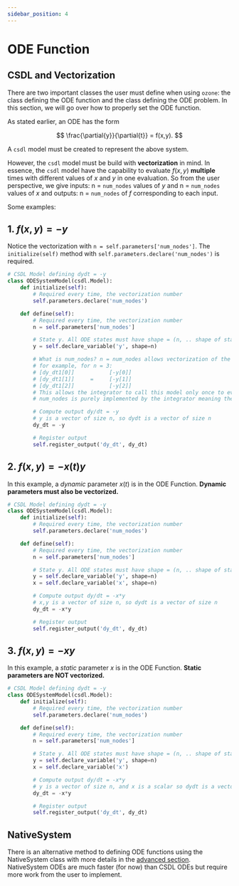 ```yaml
---
sidebar_position: 4
---
```


# ODE Function

## CSDL and Vectorization

There are two important classes the user must define when using `ozone`: the class defining the ODE function and the class defining the ODE problem.
In this section, we will go over how to properly set the ODE function. 

As stated earlier, an ODE has the form

$$
\frac{\partial{y}}{\partial{t}} = f(x,y).
$$

A `csdl` model must be created to represent the above system. 

However, the `csdl` model must be build with **vectorization** in mind.
In essence, the `csdl` model have the capability to evaluate $f(x,y)$ **multiple** times with different values of $x$ and $y$ in one evaluation.
So from the user perspective, we give inputs: n = `num_nodes` values of $y$ and n = `num_nodes` values of $x$ and outputs: n = `num_nodes` of $f$ corresponding to each input.

Some examples:

## 1. $f(x,y) = -y$

Notice the vectorization with `n = self.parameters['num_nodes']`.
The `initialize(self)` method with `self.parameters.declare('num_nodes')` is required.

```py
# CSDL Model defining dydt = -y
class ODESystemModel(csdl.Model):
    def initialize(self):
        # Required every time, the vectorization number
        self.parameters.declare('num_nodes')

    def define(self):
        # Required every time, the vectorization number
        n = self.parameters['num_nodes']

        # State y. All ODE states must have shape = (n, .. shape of state ...)
        y = self.declare_variable('y', shape=n)

        # What is num_nodes? n = num_nodes allows vectorization of the ODE:
        # for example, for n = 3:
        # [dy_dt1[0]]           [-y[0]]
        # [dy_dt1[1]]     =     [-y[1]]
        # [dy_dt1[2]]           [-y[2]]
        # This allows the integrator to call this model only once to evaluate the ODE function 3 times instead of calling the model 3 separate times.
        # num_nodes is purely implemented by the integrator meaning the user does not need to know what the value of n = num_nodes is.

        # Compute output dy/dt = -y
        # y is a vector of size n, so dydt is a vector of size n
        dy_dt = -y

        # Register output
        self.register_output('dy_dt', dy_dt)
```

## 2. $f(x,y) = -x(t)y$

In this example, a *dynamic* parameter $x(t)$ is in the ODE Function.  **Dynamic parameters must also be vectorized.**

```py
# CSDL Model defining dydt = -y
class ODESystemModel(csdl.Model):
    def initialize(self):
        # Required every time, the vectorization number
        self.parameters.declare('num_nodes')

    def define(self):
        # Required every time, the vectorization number
        n = self.parameters['num_nodes']

        # State y. All ODE states must have shape = (n, .. shape of state ...)
        y = self.declare_variable('y', shape=n)
        x = self.declare_variable('x', shape=n)

        # Compute output dy/dt = -x*y
        # x,y is a vector of size n, so dydt is a vector of size n
        dy_dt = -x*y

        # Register output
        self.register_output('dy_dt', dy_dt)
```

## 3. $f(x,y) = -xy$
In this example, a *static* parameter $x$ is in the ODE Function.  **Static parameters are NOT vectorized.**

```py
# CSDL Model defining dydt = -y
class ODESystemModel(csdl.Model):
    def initialize(self):
        # Required every time, the vectorization number
        self.parameters.declare('num_nodes')

    def define(self):
        # Required every time, the vectorization number
        n = self.parameters['num_nodes']

        # State y. All ODE states must have shape = (n, .. shape of state ...)
        y = self.declare_variable('y', shape=n)
        x = self.declare_variable('x')

        # Compute output dy/dt = -x*y
        # y is a vector of size n, and x is a scalar so dydt is a vector of size n
        dy_dt = -x*y

        # Register output
        self.register_output('dy_dt', dy_dt)
```

## NativeSystem

There is an alternative method to defining ODE functions using the NativeSystem class with more details in the [advanced section](../advanced/nativsystem-odes).
NativeSystem ODEs are much faster (for now) than CSDL ODEs but require more work from the user to implement.